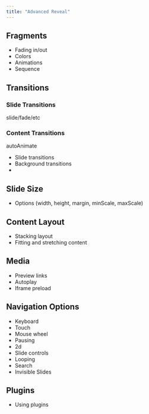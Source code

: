 ```yaml
---
title: "Advanced Reveal"
---
```


## Fragments

-   Fading in/out
-   Colors
-   Animations
-   Sequence

## Transitions

### Slide Transitions

slide/fade/etc

### Content Transitions

autoAnimate

-   Slide transitions
-   Background transitions
-   

## Slide Size

-   Options (width, height, margin, minScale, maxScale)

## Content Layout

-   Stacking layout
-   Fitting and stretching content

## Media

-   Preview links
-   Autoplay
-   Iframe preload

## Navigation Options

-   Keyboard
-   Touch
-   Mouse wheel
-   Pausing
-   2d
-   Slide controls
-   Looping
-   Search
-   Invisible Slides

## Plugins

-   Using plugins
